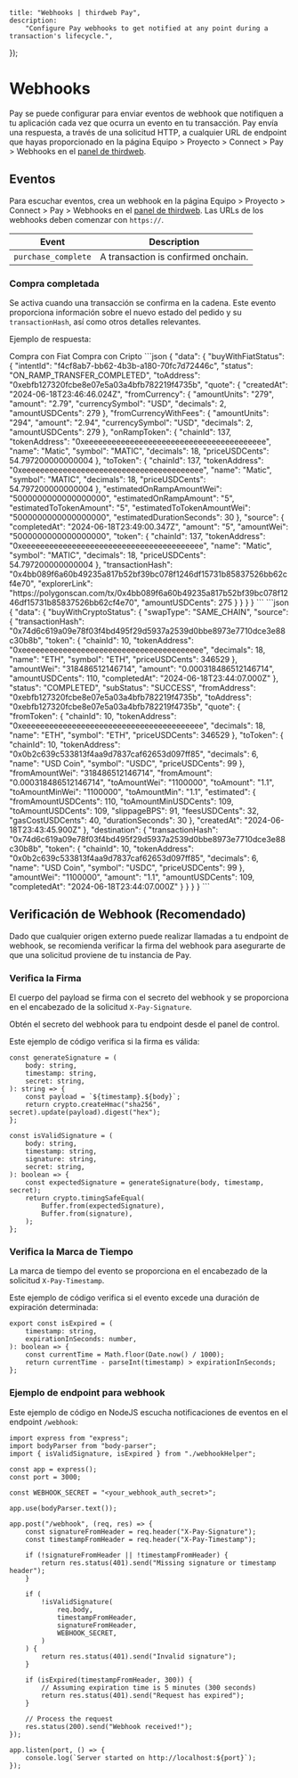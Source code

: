 
	title: "Webhooks | thirdweb Pay",
	description:
		"Configure Pay webhooks to get notified at any point during a transaction's lifecycle.",
});

# Webhooks

Pay se puede configurar para enviar eventos de webhook que notifiquen a tu aplicación cada vez que ocurra un evento en tu transacción. Pay envía una respuesta, a través de una solicitud HTTP, a cualquier URL de endpoint que hayas proporcionado en la página Equipo > Proyecto > Connect > Pay > Webhooks en el [panel de thirdweb](https://thirdweb.com/team).

## Eventos

Para escuchar eventos, crea un webhook en la página Equipo > Proyecto > Connect > Pay > Webhooks en el [panel de thirdweb](https://thirdweb.com/team). Las URLs de los webhooks deben comenzar con `https://`.

| Event               | Description                         |
| ------------------- | ----------------------------------- |
| `purchase_complete` | A transaction is confirmed onchain. |

### Compra completada

Se activa cuando una transacción se confirma en la cadena. Este evento proporciona información sobre el nuevo estado del pedido y su `transactionHash`, así como otros detalles relevantes.

Ejemplo de respuesta:


<Tabs defaultValue="fiat">

<TabsList>
	<TabsTrigger value="fiat">Compra con Fiat</TabsTrigger>
	<TabsTrigger value="crypto">Compra con Cripto</TabsTrigger>
</TabsList>

<TabsContent value='fiat'>
```json
{
  "data": {
    "buyWithFiatStatus": {
      "intentId": "f4cf8ab7-bb62-4b3b-a180-70fc7d72446c",
      "status": "ON_RAMP_TRANSFER_COMPLETED",
      "toAddress": "0xebfb127320fcbe8e07e5a03a4bfb782219f4735b",
      "quote": {
        "createdAt": "2024-06-18T23:46:46.024Z",
        "fromCurrency": {
          "amountUnits": "279",
          "amount": "2.79",
          "currencySymbol": "USD",
          "decimals": 2,
          "amountUSDCents": 279
        },
        "fromCurrencyWithFees": {
          "amountUnits": "294",
          "amount": "2.94",
          "currencySymbol": "USD",
          "decimals": 2,
          "amountUSDCents": 279
        },
        "onRampToken": {
          "chainId": 137,
          "tokenAddress": "0xeeeeeeeeeeeeeeeeeeeeeeeeeeeeeeeeeeeeeeee",
          "name": "Matic",
          "symbol": "MATIC",
          "decimals": 18,
          "priceUSDCents": 54.797200000000004
        },
        "toToken": {
          "chainId": 137,
          "tokenAddress": "0xeeeeeeeeeeeeeeeeeeeeeeeeeeeeeeeeeeeeeeee",
          "name": "Matic",
          "symbol": "MATIC",
          "decimals": 18,
          "priceUSDCents": 54.797200000000004
        },
        "estimatedOnRampAmountWei": "5000000000000000000",
        "estimatedOnRampAmount": "5",
        "estimatedToTokenAmount": "5",
        "estimatedToTokenAmountWei": "5000000000000000000",
        "estimatedDurationSeconds": 30
      },
      "source": {
        "completedAt": "2024-06-18T23:49:00.347Z",
        "amount": "5",
        "amountWei": "5000000000000000000",
        "token": {
          "chainId": 137,
          "tokenAddress": "0xeeeeeeeeeeeeeeeeeeeeeeeeeeeeeeeeeeeeeeee",
          "name": "Matic",
          "symbol": "MATIC",
          "decimals": 18,
          "priceUSDCents": 54.797200000000004
        },
        "transactionHash": "0x4bb089f6a60b49235a817b52bf39bc078f1246df15731b85837526bb62cf4e70",
        "explorerLink": "https://polygonscan.com/tx/0x4bb089f6a60b49235a817b52bf39bc078f1246df15731b85837526bb62cf4e70",
        "amountUSDCents": 275
      }
    }
  }
}
```
</TabsContent>

<TabsContent value='crypto'>
```json
{
  "data": {
    "buyWithCryptoStatus": {
      "swapType": "SAME_CHAIN",
      "source": {
        "transactionHash": "0x74d6c619a09e78f03f4bd495f29d5937a2539d0bbe8973e7710dce3e88c30b8b",
        "token": {
          "chainId": 10,
          "tokenAddress": "0xeeeeeeeeeeeeeeeeeeeeeeeeeeeeeeeeeeeeeeee",
          "decimals": 18,
          "name": "ETH",
          "symbol": "ETH",
          "priceUSDCents": 346529
        },
        "amountWei": "318486512146714",
        "amount": "0.000318486512146714",
        "amountUSDCents": 110,
        "completedAt": "2024-06-18T23:44:07.000Z"
      },
      "status": "COMPLETED",
      "subStatus": "SUCCESS",
      "fromAddress": "0xebfb127320fcbe8e07e5a03a4bfb782219f4735b",
      "toAddress": "0xebfb127320fcbe8e07e5a03a4bfb782219f4735b",
      "quote": {
        "fromToken": {
          "chainId": 10,
          "tokenAddress": "0xeeeeeeeeeeeeeeeeeeeeeeeeeeeeeeeeeeeeeeee",
          "decimals": 18,
          "name": "ETH",
          "symbol": "ETH",
          "priceUSDCents": 346529
        },
        "toToken": {
          "chainId": 10,
          "tokenAddress": "0x0b2c639c533813f4aa9d7837caf62653d097ff85",
          "decimals": 6,
          "name": "USD Coin",
          "symbol": "USDC",
          "priceUSDCents": 99
        },
        "fromAmountWei": "318486512146714",
        "fromAmount": "0.000318486512146714",
        "toAmountWei": "1100000",
        "toAmount": "1.1",
        "toAmountMinWei": "1100000",
        "toAmountMin": "1.1",
        "estimated": {
          "fromAmountUSDCents": 110,
          "toAmountMinUSDCents": 109,
          "toAmountUSDCents": 109,
          "slippageBPS": 91,
          "feesUSDCents": 32,
          "gasCostUSDCents": 40,
          "durationSeconds": 30
        },
        "createdAt": "2024-06-18T23:43:45.900Z"
      },
      "destination": {
        "transactionHash": "0x74d6c619a09e78f03f4bd495f29d5937a2539d0bbe8973e7710dce3e88c30b8b",
        "token": {
          "chainId": 10,
          "tokenAddress": "0x0b2c639c533813f4aa9d7837caf62653d097ff85",
          "decimals": 6,
          "name": "USD Coin",
          "symbol": "USDC",
          "priceUSDCents": 99
        },
        "amountWei": "1100000",
        "amount": "1.1",
        "amountUSDCents": 109,
        "completedAt": "2024-06-18T23:44:07.000Z"
      }
    }
  }
}
```
</TabsContent>
</Tabs>

## Verificación de Webhook (Recomendado)

Dado que cualquier origen externo puede realizar llamadas a tu endpoint de webhook, se recomienda verificar la firma del webhook para asegurarte de que una solicitud proviene de tu instancia de Pay.

### Verifica la Firma

El cuerpo del payload se firma con el secreto del webhook y se proporciona en el encabezado de la solicitud `X-Pay-Signature`.

Obtén el secreto del webhook para tu endpoint desde el panel de control.

Este ejemplo de código verifica si la firma es válida:


```tsx
const generateSignature = (
	body: string,
	timestamp: string,
	secret: string,
): string => {
	const payload = `${timestamp}.${body}`;
	return crypto.createHmac("sha256", secret).update(payload).digest("hex");
};

const isValidSignature = (
	body: string,
	timestamp: string,
	signature: string,
	secret: string,
): boolean => {
	const expectedSignature = generateSignature(body, timestamp, secret);
	return crypto.timingSafeEqual(
		Buffer.from(expectedSignature),
		Buffer.from(signature),
	);
};
```

### Verifica la Marca de Tiempo

La marca de tiempo del evento se proporciona en el encabezado de la solicitud `X-Pay-Timestamp`.

Este ejemplo de código verifica si el evento excede una duración de expiración determinada:


```tsx
export const isExpired = (
	timestamp: string,
	expirationInSeconds: number,
): boolean => {
	const currentTime = Math.floor(Date.now() / 1000);
	return currentTime - parseInt(timestamp) > expirationInSeconds;
};
```

### Ejemplo de endpoint para webhook

Este ejemplo de código en NodeJS escucha notificaciones de eventos en el endpoint `/webhook`:

```tsx
import express from "express";
import bodyParser from "body-parser";
import { isValidSignature, isExpired } from "./webhookHelper";

const app = express();
const port = 3000;

const WEBHOOK_SECRET = "<your_webhook_auth_secret>";

app.use(bodyParser.text());

app.post("/webhook", (req, res) => {
	const signatureFromHeader = req.header("X-Pay-Signature");
	const timestampFromHeader = req.header("X-Pay-Timestamp");

	if (!signatureFromHeader || !timestampFromHeader) {
		return res.status(401).send("Missing signature or timestamp header");
	}

	if (
		!isValidSignature(
			req.body,
			timestampFromHeader,
			signatureFromHeader,
			WEBHOOK_SECRET,
		)
	) {
		return res.status(401).send("Invalid signature");
	}

	if (isExpired(timestampFromHeader, 300)) {
		// Assuming expiration time is 5 minutes (300 seconds)
		return res.status(401).send("Request has expired");
	}

	// Process the request
	res.status(200).send("Webhook received!");
});

app.listen(port, () => {
	console.log(`Server started on http://localhost:${port}`);
});
```
